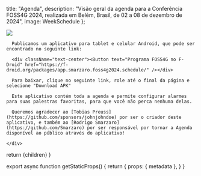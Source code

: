 
  title: "Agenda",
  description: "Visão geral da agenda para a Conferência FOSS4G 2024, realizada em Belém, Brasil, de 02 a 08 de dezembro de 2024",
  image: WeekSchedule
};


<div className="flex flex-col sm:flex-row items-center justify-center">
  <div className=" my-4 w-1/2">
    <Image src={AppMockupImage} />
    <div className="break-words">

      Publicamos um aplicativo para tablet e celular Android, que pode ser encontrado no seguinte link:

      <div className="text-center"><Button text="Programa FOSS4G no F-Droid" href="https://f-droid.org/packages/app.smarzaro.foss4g2024.schedule/" /></div>

      Para baixar, clique no seguinte link, role até o final da página e selecione "Download APK"

      Este aplicativo contém toda a agenda e permite configurar alarmes para suas palestras favoritas, para que você não perca nenhuma delas.

      Queremos agradecer ao [Tobias Preuss](https://github.com/sponsors/johnjohndoe) por ser o criador deste aplicativo, e também ao [Rodrigo Smarzaro](https://github.com/Smarzaro) por ser responsável por tornar a Agenda disponível ao público através do aplicativo!

    </div>
  </div>
</div>

  return <MdxLayout metadata={metadata}>{children}</MdxLayout>
}

export async function getStaticProps() {
  return {
    props: {
      metadata
    },
  }
}

